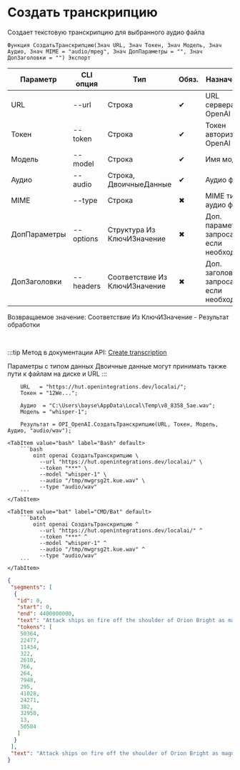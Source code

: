 ﻿---
sidebar_position: 2
description: Создать транскрипцию и другие функции для работы с OpenAI в Открытом пакете интеграций - бесплатной open-source библиотеке интеграций для 1С:Предприятие 8, OneScript и CLI
keywords: [1C, 1С, 1С:Предприятие, 1С:Предприятие 8.3, API, Интеграция, Сервисы, Обмен, OneScript, CLI, OpenAI]
---


# Создать транскрипцию
 Создает текстовую транскрипцию для выбранного аудио файла



`Функция СоздатьТранскрипцию(Знач URL, Знач Токен, Знач Модель, Знач Аудио, Знач MIME = "audio/mpeg", Знач ДопПараметры = "", Знач ДопЗаголовки = "") Экспорт`

  | Параметр | CLI опция | Тип | Обяз. | Назначение |
  |-|-|-|-|-|
  | URL | --url | Строка | &#x2714; | URL сервера OpenAI |
  | Токен | --token | Строка | &#x2714; | Токен авторизации OpenAI |
  | Модель | --model | Строка | &#x2714; | Имя модели |
  | Аудио | --audio | Строка, ДвоичныеДанные | &#x2714; | Аудио файл |
  | MIME | --type | Строка | &#x2716; | MIME тип аудио файла |
  | ДопПараметры | --options | Структура Из КлючИЗначение | &#x2716; | Доп. параметры запроса, если необходимо |
  | ДопЗаголовки | --headers | Соответствие Из КлючИЗначение | &#x2716; | Доп. заголовки запроса, если необходимо |

  
  Возвращаемое значение:   Соответствие Из КлючИЗначение - Результат обработки

<br/>

:::tip
Метод в документации API: [Create transcription](https://platform.openai.com/docs/api-reference/audio/createTranscription)

Параметры с типом данных Двоичные данные могут принимать также пути к файлам на диске и URL
:::
<br/>



```bsl title="Пример использования для 1С:Предприятие/OneScript"
    URL   = "https://hut.openintegrations.dev/localai/";
    Токен = "12We...";

    Аудио  = "C:\Users\bayse\AppData\Local\Temp\v8_8358_5ae.wav";
    Модель = "whisper-1";

    Результат = OPI_OpenAI.СоздатьТранскрипцию(URL, Токен, Модель, Аудио, "audio/wav");
```
    

 <Tabs>
  
    <TabItem value="bash" label="Bash" default>
        ```bash
            oint openai СоздатьТранскрипцию \
              --url "https://hut.openintegrations.dev/localai/" \
              --token "***" \
              --model "whisper-1" \
              --audio "/tmp/mwgrsg2t.kue.wav" \
              --type "audio/wav"
        ```
    </TabItem>
  
    <TabItem value="bat" label="CMD/Bat" default>
        ```batch
            oint openai СоздатьТранскрипцию ^
              --url "https://hut.openintegrations.dev/localai/" ^
              --token "***" ^
              --model "whisper-1" ^
              --audio "/tmp/mwgrsg2t.kue.wav" ^
              --type "audio/wav"
        ```
    </TabItem>
</Tabs>


```json title="Результат"
{
 "segments": [
  {
   "id": 0,
   "start": 0,
   "end": 4400000000,
   "text": "Attack ships on fire off the shoulder of Orion Bright as magnesium.",
   "tokens": [
    50364,
    22477,
    11434,
    322,
    2610,
    766,
    264,
    7948,
    295,
    41028,
    24271,
    382,
    32950,
    13,
    50584
   ]
  }
 ],
 "text": "Attack ships on fire off the shoulder of Orion Bright as magnesium."
}
```
